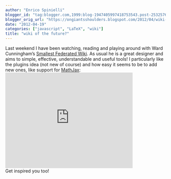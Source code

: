 ```yaml
---
author: "Enrico Spinielli"
blogger_id: "tag:blogger.com,1999:blog-1947405997418753543.post-2532576331246552592"
blogger_orig_url: "https://ongiantsshoulders.blogspot.com/2012/04/wiki-of-future.html"
date: "2012-04-19"
categories: ["javascript", "LaTeX", "wiki"]
title: "wiki of the future?"
---
```


Last weekend I have been watching, reading and playing around with Ward Cunningham's <a href="https://wardcunningham.github.com/">Smallest Federated Wiki</a>. As usual he is a great designer and aims to simple, effective, understandable and useful tools!  I particularly like the plugins idea (not new of course) and how easy it seems to be to add new ones, like support for <a href="https://www.mathjax.org/">MathJax</a>: <iframe allowfullscreen="allowfullscreen" frameborder="0" height="300" mozallowfullscreen="mozallowfullscreen" src="https://player.vimeo.com/video/33133120?title=0&amp;byline=0&amp;portrait=0" webkitallowfullscreen="webkitallowfullscreen" width="400"></iframe> <br/>Get inspired you too!
